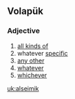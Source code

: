 ==Volapük==
===Adjective===
{{infl|vo|adjective}}
# [[all kinds of]]
# whatever [[specific]] 
# [[any other]]
# [[whatever]] 
# [[whichever]]

[[uk:alseimik]]